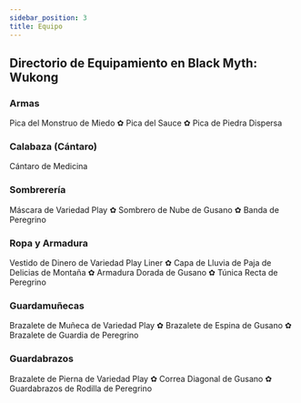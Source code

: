 ```yaml
---
sidebar_position: 3
title: Equipo
---
```


## Directorio de Equipamiento en Black Myth: Wukong

### Armas

Pica del Monstruo de Miedo ✿ Pica del Sauce ✿ Pica de Piedra Dispersa

### Calabaza (Cántaro)

Cántaro de Medicina

### Sombrerería

Máscara de Variedad Play ✿ Sombrero de Nube de Gusano ✿ Banda de Peregrino

### Ropa y Armadura

Vestido de Dinero de Variedad Play Liner ✿ Capa de Lluvia de Paja de Delicias de Montaña ✿ Armadura Dorada de Gusano ✿ Túnica Recta de Peregrino

### Guardamuñecas

Brazalete de Muñeca de Variedad Play ✿ Brazalete de Espina de Gusano ✿ Brazalete de Guardia de Peregrino

### Guardabrazos

Brazalete de Pierna de Variedad Play ✿ Correa Diagonal de Gusano ✿ Guardabrazos de Rodilla de Peregrino